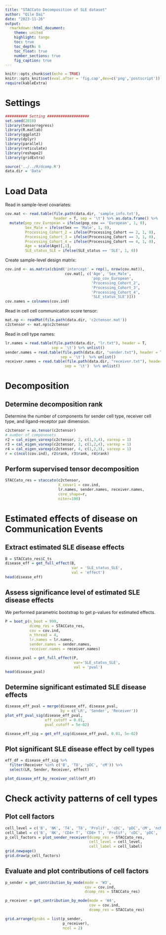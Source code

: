 ```yaml
---
title: "STACCato Decomposition of SLE dataset"
author: "Qile Dai"
date: "2023-11-26"
output: 
  rmarkdown::html_document:
    theme: united
    highlight: tango
    toc: true
    toc_depth: 6
    toc_float: true
    number_sections: true
    fig_caption: true
---
```


```r
knitr::opts_chunk$set(echo = TRUE)
knitr::opts_knit$set(eval.after = 'fig.cap',dev=c('png','postscript'))
require(kableExtra)
```

# Settings

```r
########## Setting ###################
set.seed(2018)
library(tensorregress)
library(R.matlab)
library(ggplot2)
library(dplyr)
library(parallel)
library(reticulate)
library(reshape2)
library(gridExtra)

source('../../R/dcomp.R')
data.dir = 'Data'
```

# Load Data

Read in sample-level covariates:

```r
cov.mat <- read.table(file.path(data.dir, 'sample_info.txt'), 
                      header = T, sep = '\t') %>% as.data.frame() %>% 
  mutate(pop_cov_European = ifelse(pop_cov == 'European', 1, 0),
         Sex_Male = ifelse(Sex == 'Male', 1, 0),
         Processing_Cohort_2 = ifelse(Processing_Cohort == 2, 1, 0),
         Processing_Cohort_3 = ifelse(Processing_Cohort == 3, 1, 0),
         Processing_Cohort_4 = ifelse(Processing_Cohort == 4, 1, 0),
         Age = scale(Age)[,1],
         SLE_status_SLE = ifelse(SLE_status == 'SLE', 1, 0))
```

Create sample-level design matrix:

```r
cov.ind <- as.matrix(cbind('intercept' = rep(1, nrow(cov.mat)), 
                           cov.mat[, c('Age', 'Sex_Male', 
                                       'pop_cov_European',
                                       'Processing_Cohort_2',
                                       'Processing_Cohort_3',
                                       'Processing_Cohort_4',
                                       'SLE_status_SLE')]))
cov.names = colnames(cov.ind)
```

Read in cell cell communication score tensor:

```r
mat.np <- readMat(file.path(data.dir, 'c2ctensor.mat'))
c2ctensor <- mat.np$c2ctensor
```

Read in cell type names:

```r
lr.names = read.table(file.path(data.dir, "lr.txt"), header = T,
                     sep = '\t') %>% unlist()
sender.names = read.table(file.path(data.dir, "sender.txt"), header = T,
                         sep = '\t')  %>% unlist()
receiver.names = read.table(file.path(data.dir, "receiver.txt"), header = T,
                           sep = '\t')  %>% unlist()
```

# Decomposition 
## Determine decomposition rank

Determine the number of components for sender cell type, receiver cell type, and ligand-receptor pair dimension.

```r
c2ctensor = as.tensor(c2ctensor)
# number of componenets 
r2 = cal_eigen_varexp(c2ctensor, 2, c(1,3,4), varexp = 1)
r3 = cal_eigen_varexp(c2ctensor, 3, c(1,2,4), varexp = 1)
r4 = cal_eigen_varexp(c2ctensor, 4, c(1,2,3), varexp = 1)
r = c(ncol(cov.ind), r2$rank, r3$rank, r4$rank)
```

## Perform supervised tensor decomposition 
```r
STACCato_res = staccato(c2ctensor, 
                        X_covar1 = cov.ind, 
                        lr.names, sender.names, receiver.names,
                        core_shape=r, 
                        niter=100)
```

# Estimated effects of disease on Communication Events

## Extract estimated SLE disease effects

```r
B = STACCato_res$C_ts
disease_eff = get_full_effect(B, 
                              var = 'SLE_status_SLE',
                              val = 'effect')
head(disease_eff)
```

## Assess significance level of estimated SLE disease effects

We performed parametric bootstrap to get p-values for estimated effects.

```r
P = boot_p(n_boot = 999,
           dcomp_res = STACCato_res,
           cov = cov.ind,
           n_thread = 4,
           lr.names = lr.names,
           sender.names = sender.names,
           receiver.names = receiver.names)

disease_pval = get_full_effect(P, 
                               var='SLE_status_SLE',
                               val = 'pval')
head(disease_pval)
```

## Determine significant estimated SLE disease effects

```r
disease_eff_pval = merge(disease_eff, disease_pval,
                         by = c('LR', 'Sender', 'Receiver')) 
plot_eff_pval_sig(disease_eff_pval,
                  eff_cutoff = 0.01,
                  pval_cutoff = 5e-02)
```

```r
disease_eff_sig = get_eff_sig(disease_eff_pval, 0.01, 5e-02)
```


## Plot significant SLE disease effect by cell types

```r
eff_df = disease_eff_sig %>% 
  filter(Receiver %in% c('B', 'T8', 'pDC', 'cM')) %>% 
  select(LR, Sender, Receiver, effect)

plot_disease_eff_by_receiver_cell(eff_df)
```


# Check activity patterns of cell types

## Plot cell factors

```r
cell_level = c('B', 'NK', 'T4', 'T8', 'Prolif', 'cDC', 'pDC','cM', 'ncM')
cell_label = c('B', 'NK', 'CD4+ T', 'CD8+ T', 'Prolif', 'cDC', 'pDC', 'cM', 'ncM')
p_cell_factors = plot_sender_receiver(dcomp_res = STACCato_res,
                                      cell_level = cell_level,
                                      cell_label = cell_label)
grid.newpage()
grid.draw(p_cell_factors)
```

## Evaluate and plot contributions of cell factors

```r
p_sender = get_contribution_by_mode(mode = 'W3',
                                    cov = cov.ind,
                                    dcomp_res = STACCato_res)

p_receiver = get_contribution_by_mode(mode = 'W4',
                                      cov = cov.ind,
                                      dcomp_res = STACCato_res)

grid.arrange(grobs = list(p_sender,
                          p_receiver),
                          ncol = 2)
```



